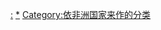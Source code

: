 {{Categories by country|nocat}}

[[Category:非洲政治|:]]
[[Category:各國政治|*]]
[[Category:依非洲国家来作的分类|Category:依非洲国家来作的分类]]